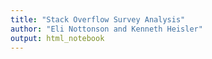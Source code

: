 ```yaml
---
title: "Stack Overflow Survey Analysis"
author: "Eli Nottonson and Kenneth Heisler"
output: html_notebook
---
```



```r

```
